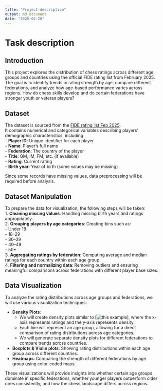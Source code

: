 ```yaml
---
title: "Project-description"
output: md_document
date: "2025-02-26"
---
```


# Task description

## Introduction

This project explores the distribution of chess ratings across different age groups and countries using the official FIDE rating list from February 2025. The goal is to identify trends in rating strength by age, compare different federations, and analyze how age-based performance varies across regions. How do chess skills develop and do certain federations have stronger youth or veteran players?

## Dataset

The dataset is sourced from the [FIDE rating list Feb 2025](https://ratings.fide.com/download_lists.phtml).\
It contains numerical and categorical variables describing players' demographic characteristics, including:\
- **Player ID**: Unique identifier for each player\
- **Name**: Player’s full name\
- **Federation**: The country of the player\
- **Title**: GM, IM, FM, etc. (if available)\
- **Rating**: Current rating\
- **Birth year**: Year of birth (some values may be missing)

Since some records have missing values, data preprocessing will be required before analysis.

## Dataset Manipulation

To prepare the data for visualization, the following steps will be taken:\
1. **Cleaning missing values**: Handling missing birth years and ratings appropriately.\
2. **Grouping players by age categories**: Creating bins such as:\
- Under 18\
- 18–29\
- 30–39\
- 40–49\
- 50+\
3. **Aggregating ratings by federation**: Computing average and median ratings for each country within each age group.\
4. **Filtering and normalizing data**: Removing outliers and ensuring meaningful comparisons across federations with different player base sizes.

## Data Visualization

To analyze the rating distributions across age groups and federations, we will use various visualization techniques:

-   **Density Plots**:
    -   We will create density plots similar to [![this example](https://i.sstatic.net/iqr9f.png)], where the x-axis represents ratings and the y-axis represents density.\
    -   Each line will represent an age group, allowing for a direct comparison of rating distributions across age categories.\
    -   We will generate separate density plots for different federations to compare trends across countries.
-   **Boxplots & Violin plots**: Showing rating distributions within each age group across different countries.\
-   **Heatmaps**: Comparing the strength of different federations by age group using color-coded maps.\

These visualizations will provide insights into whether certain age groups dominate in specific federations, whether younger players outperform older ones consistently, and how the chess landscape differs across regions.
